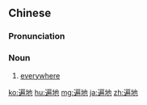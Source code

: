 ==Chinese==
{{zh-forms}}

===Pronunciation===
{{zh-pron
|m=biàndì
|c=pin3 dei6
|cat=n
}}

===Noun===
{{zh-noun}}

# [[everywhere]]

{{zh-cat|Advanced}}

[[ko:遍地]]
[[hu:遍地]]
[[mg:遍地]]
[[ja:遍地]]
[[zh:遍地]]